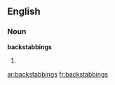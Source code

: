 ==English==

===Noun===
'''backstabbings'''

# {{plural of|[[backstabbing]]}}

[[ar:backstabbings]]
[[fr:backstabbings]]